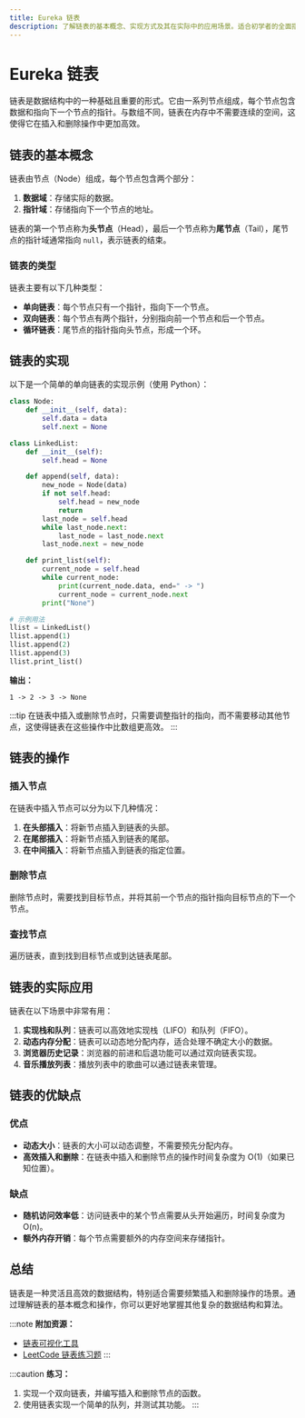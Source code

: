 ```yaml
---
title: Eureka 链表
description: 了解链表的基本概念、实现方式及其在实际中的应用场景。适合初学者的全面指南。
---
```


# Eureka 链表

链表是数据结构中的一种基础且重要的形式。它由一系列节点组成，每个节点包含数据和指向下一个节点的指针。与数组不同，链表在内存中不需要连续的空间，这使得它在插入和删除操作中更加高效。

## 链表的基本概念

链表由节点（Node）组成，每个节点包含两个部分：
1. **数据域**：存储实际的数据。
2. **指针域**：存储指向下一个节点的地址。

链表的第一个节点称为**头节点**（Head），最后一个节点称为**尾节点**（Tail），尾节点的指针域通常指向 `null`，表示链表的结束。

### 链表的类型
链表主要有以下几种类型：
- **单向链表**：每个节点只有一个指针，指向下一个节点。
- **双向链表**：每个节点有两个指针，分别指向前一个节点和后一个节点。
- **循环链表**：尾节点的指针指向头节点，形成一个环。

## 链表的实现

以下是一个简单的单向链表的实现示例（使用 Python）：

```python
class Node:
    def __init__(self, data):
        self.data = data
        self.next = None

class LinkedList:
    def __init__(self):
        self.head = None

    def append(self, data):
        new_node = Node(data)
        if not self.head:
            self.head = new_node
            return
        last_node = self.head
        while last_node.next:
            last_node = last_node.next
        last_node.next = new_node

    def print_list(self):
        current_node = self.head
        while current_node:
            print(current_node.data, end=" -> ")
            current_node = current_node.next
        print("None")

# 示例用法
llist = LinkedList()
llist.append(1)
llist.append(2)
llist.append(3)
llist.print_list()
```

**输出：**
```
1 -> 2 -> 3 -> None
```

:::tip
在链表中插入或删除节点时，只需要调整指针的指向，而不需要移动其他节点，这使得链表在这些操作中比数组更高效。
:::

## 链表的操作

### 插入节点
在链表中插入节点可以分为以下几种情况：
1. **在头部插入**：将新节点插入到链表的头部。
2. **在尾部插入**：将新节点插入到链表的尾部。
3. **在中间插入**：将新节点插入到链表的指定位置。

### 删除节点
删除节点时，需要找到目标节点，并将其前一个节点的指针指向目标节点的下一个节点。

### 查找节点
遍历链表，直到找到目标节点或到达链表尾部。

## 链表的实际应用

链表在以下场景中非常有用：
1. **实现栈和队列**：链表可以高效地实现栈（LIFO）和队列（FIFO）。
2. **动态内存分配**：链表可以动态地分配内存，适合处理不确定大小的数据。
3. **浏览器历史记录**：浏览器的前进和后退功能可以通过双向链表实现。
4. **音乐播放列表**：播放列表中的歌曲可以通过链表来管理。

## 链表的优缺点

### 优点
- **动态大小**：链表的大小可以动态调整，不需要预先分配内存。
- **高效插入和删除**：在链表中插入和删除节点的操作时间复杂度为 O(1)（如果已知位置）。

### 缺点
- **随机访问效率低**：访问链表中的某个节点需要从头开始遍历，时间复杂度为 O(n)。
- **额外内存开销**：每个节点需要额外的内存空间来存储指针。

## 总结

链表是一种灵活且高效的数据结构，特别适合需要频繁插入和删除操作的场景。通过理解链表的基本概念和操作，你可以更好地掌握其他复杂的数据结构和算法。

:::note
**附加资源：**
- [链表可视化工具](https://visualgo.net/en/list)
- [LeetCode 链表练习题](https://leetcode.com/tag/linked-list/)
:::

:::caution
**练习：**
1. 实现一个双向链表，并编写插入和删除节点的函数。
2. 使用链表实现一个简单的队列，并测试其功能。
:::